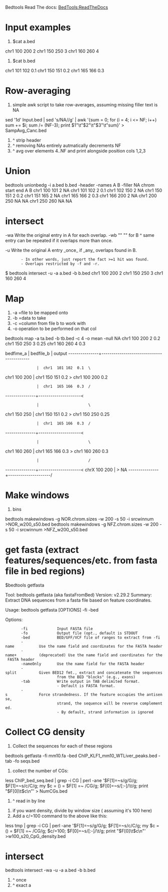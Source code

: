 
Bedtools Read The docs:
[[https://bedtools.readthedocs.io/en/latest/content/bedtools-suite.html|BedTools:ReadTheDocs]]

= Input examples =
# $cat  a.bed
chr1    100     200     2
chr1    150     250     3
chr1    160     260     4

# $cat  b.bed
chr1    101     102     0.1
chr1    150     151     0.2
chr1    165     166     0.3

= Row-averaging =

# simple awk script to take row-averages, assuming missing filler text is NA
sed '1d' Input.bed | sed 's/NA//g' | awk '{sum = 0; for (i = 4; i <= NF; i++) sum += $i; sum /= (NF-3); print          $1"\t"$2"\t"$3"\t"sum}' > SampAvg_Canc.bed
# ^ strip header
#               ^ removing NAs entirely autmatically decrements NF
#                               ^ avg over elements 4..NF and print alongside position cols 1,2,3

= Union =

bedtools unionbedg -i a.bed b.bed -header -names A B -filler NA
chrom	start	end	A	B
chr1	100	101	2	NA
chr1	101	102	2	0.1
chr1	102	150	2	NA
chr1	150	151	2	0.2
chr1	151	165	2	NA
chr1	165	166	2	0.3
chr1	166	200	2	NA
chr1	200	250	NA	NA
chr1	250	260	NA	NA

= intersect =

-wa	Write the original entry in A for each overlap.
-wb     ""  "" for B
^ same entry can be repeated if it overlaps more than once.

-u	Write the original A entry _once_ if _any_ overlaps found in B.
		- In other words, just report the fact >=1 hit was found.
		- Overlaps restricted by -f and -r.

$ bedtools intersect -u  -a a.bed -b b.bed
chr1	100	200	2
chr1	150	250	3
chr1	160	260	4

= Map =
# -a =file to be mapped onto
# -b =data to take
# -c =column from file b to work with
# -o operation to be performed on that col
bedtools map -a ta.bed -b tb.bed -c 4 -o mean -null NA
chr1    100     200     2       0.2
chr1    150     250     3       0.25
chr1    160     260     4       0.3


bedfime_a      |      bedfile_b        |    output
---------------+------------------------------------------
               |  chr1  101 102  0.1  \
chr1  100  200 |  chr1  150 151  0.2   > chr1 100 200 0.2
               |  chr1  165 166  0.3  /
---------------+---------------------<
               |                      \
chr1  150  250 |  chr1  150 151  0.2   > chr1 150 250 0.25
               |  chr1  165 166  0.3  /
---------------+---------------------<
               |                      \
chr1  160  260 |  chr1  165 166  0.3   > chr1 160 260 0.3
               |                      /
---------------+---------------------<
chrX 100   200 |                      > NA
---------------+---------------------/


= Make windows =
# bins
bedtools makewindows -g NOR.chrom.sizes -w 200 -s 50 -i srcwinnum >NOR_w200_s50.bed
bedtools makewindows -g NFZ.chrom.sizes -w 200 -s 50 -i srcwinnum >NFZ_w200_s50.bed


= get fasta (extract features/sequences/etc. from fasta file in bed regions) =

$bedtools getfasta

Tool:    bedtools getfasta (aka fastaFromBed)
Version: v2.29.2
Summary: Extract DNA sequences from a fasta file based on feature coordinates.

Usage:   bedtools getfasta [OPTIONS] -fi <fasta> -bed <bed/gff/vcf>

Options:
        -fi             Input FASTA file
        -fo             Output file (opt., default is STDOUT
        -bed            BED/GFF/VCF file of ranges to extract from -fi
        -name           Use the name field and coordinates for the FASTA header
        -name+          (deprecated) Use the name field and coordinates for the FASTA header
        -nameOnly       Use the name field for the FASTA header
        -split          Given BED12 fmt., extract and concatenate the sequences
                        from the BED "blocks" (e.g., exons)
        -tab            Write output in TAB delimited format.
                        - Default is FASTA format.
        -s              Force strandedness. If the feature occupies the antisense,
                        strand, the sequence will be reverse complemented.
                        - By default, strand information is ignored

= Collect CG density =
# Collect the sequences for each of these regions
bedtools getfasta -fi mm10.fa -bed ChIP_KLF1_mm10_WTLiver_peaks.bed -tab -fo seqs.bed

# collect the number of CGs:
less ChIP_bed_seq.bed   | grep -i CG | perl -ane '$F[1]=~s/g/G/g; $F[1]=~s/c/C/g; my $c = () = $F[1] =~ /CG/g;  $F[0]=~s/[:-]/\t/g; print "$F[0]\t$c\n"' > NumCGs.bed
# ^ read in by line

# if you want density, divide by window size ( assuming it's 100 here)
# Add a c/=100  command to the above like this:
less tmp | grep -i CG | perl -ane '$F[1]=~s/g/G/g; $F[1]=~s/c/C/g; my $c = () = $F[1] =~ /CG/g; $c/=100; $F[0]=~s/[:-]/\t/g; print "$F[0]\t$c\n"' >w100_s20_CpG_density.bed



= intersect  =

bedtools intersect -wa -u -a a.bed -b b.bed
#                       ^ once
#                   ^ exact a
